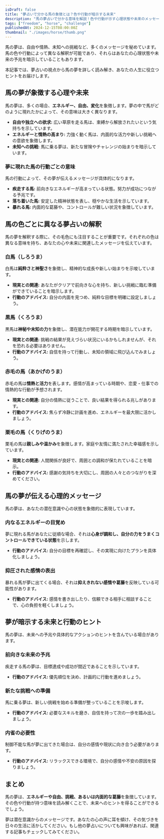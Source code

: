 ```yaml
---
isDraft: false
title: "夢占いで分かる馬の象徴とは？色や行動が暗示する未来"
description: "馬の夢占いで分かる意味を解説！色や行動が示す心理状態や未来のメッセージを分かりやすく紹介します。"
tags: ["freedom", "horse", "challenge"]
publishedAt: 2024-12-15T08:00:00Z
thumbnail: "./images/horse/thumb.png"
---
```


馬の夢は、自由や情熱、未知への挑戦など、多くのメッセージを秘めています。馬の色や行動によって異なる解釈が可能であり、それらはあなたの心理状態や未来の予兆を暗示していることもあります。

本記事では、夢占いの視点から馬の夢を詳しく読み解き、あなたの人生に役立つヒントをお届けします。

<TableOfContents />

## 馬の夢が象徴する心理や未来

馬の夢は、多くの場合、<strong>エネルギー、自由、変化</strong>を象徴します。夢の中で馬がどのように現れたかによって、その意味は大きく異なります。

- <strong>自由や独立への欲求:</strong> 広い草原を走る馬は、束縛から解放されたいという気持ちを示しています。
- <strong>エネルギーと情熱の高まり:</strong> 力強く動く馬は、内面的な活力や新しい挑戦への意欲を象徴します。
- <strong>未知への挑戦:</strong> 馬に乗る夢は、新たな冒険やチャレンジの始まりを暗示しています。

### 夢に現れた馬の行動ごとの意味

馬の行動によって、その夢が伝えるメッセージが具体的になります。

- <strong>疾走する馬:</strong> 前向きなエネルギーが高まっている状態。努力が成功につながる予兆です。
- <strong>落ち着いた馬:</strong> 安定した精神状態を表し、穏やかな生活を示しています。
- <strong>暴れる馬:</strong> 内面的な葛藤や、コントロールが難しい状況を象徴しています。

## 馬の色ごとに異なる夢占いの解釈

馬の夢を解釈する際に、その毛色にも注目することが重要です。それぞれの色は異なる意味を持ち、あなたの心や未来に関連したメッセージを伝えています。

### 白馬（しろうま）

白馬は<strong>純粋さと神聖さ</strong>を象徴し、精神的な成長や新しい始まりを示唆しています。

- <strong>現実との関連:</strong> あなたがクリアで前向きな心を持ち、新しい挑戦に臨む準備ができていることを暗示します。
- <strong>行動のアドバイス:</strong> 自分の内面を見つめ、純粋な目標を明確に設定しましょう。

### 黒馬（くろうま）

黒馬は<strong>神秘や未知の力</strong>を象徴し、潜在能力が開花する時期を暗示しています。

- <strong>現実との関連:</strong> 挑戦の結果が見えづらい状況にいるかもしれませんが、それを恐れる必要はありません。
- <strong>行動のアドバイス:</strong> 自信を持って行動し、未知の領域に飛び込んでみましょう。

### 赤毛の馬（あかげのうま）

赤毛の馬は<strong>情熱と活力</strong>を表します。感情が高まっている時期や、恋愛・仕事での情熱的な行動が予想されます。

- <strong>現実との関連:</strong> 自分の情熱に従うことで、良い結果を得られる兆しがあります。
- <strong>行動のアドバイス:</strong> 焦らず冷静に計画を進め、エネルギーを最大限に活かしましょう。

### 栗毛の馬（くりげのうま）

栗毛の馬は<strong>親しみや温かみ</strong>を象徴します。家庭や友情に満たされた幸福感を示しています。

- <strong>現実との関連:</strong> 人間関係が良好で、周囲との調和が保たれていることを暗示。
- <strong>行動のアドバイス:</strong> 感謝の気持ちを大切にし、周囲の人々とのつながりを深めてください。

## 馬の夢が伝える心理的メッセージ

馬の夢は、あなたの潜在意識や心の状態を象徴的に表現しています。

### 内なるエネルギーの目覚め

夢に現れる馬があなたに従順な場合、それは<strong>心身が調和し、自分の力をうまくコントロールできている状態</strong>を示します。

- <strong>行動のアドバイス:</strong> 自分の目標を再確認し、その実現に向けたプランを具体化しましょう。

### 抑圧された感情の表出

暴れる馬が夢に出てくる場合、それは<strong>抑えきれない感情や葛藤</strong>を反映している可能性があります。

- <strong>行動のアドバイス:</strong> 感情を書き出したり、信頼できる相手に相談することで、心の負担を軽くしましょう。

## 夢が暗示する未来と行動のヒント

馬の夢は、未来への予兆や具体的なアクションのヒントを含んでいる場合があります。

### 前向きな未来の予兆

疾走する馬の夢は、目標達成や成功が間近であることを示しています。

- <strong>行動のアドバイス:</strong> 優先順位を決め、計画的に行動を進めましょう。

### 新たな挑戦への準備

馬に乗る夢は、新しい挑戦を始める準備が整っていることを示唆します。

- <strong>行動のアドバイス:</strong> 必要なスキルを磨き、自信を持って次の一歩を踏み出しましょう。

### 内省の必要性

制御不能な馬が夢に出てきた場合は、自分の感情や現状に向き合う必要があります。

- <strong>行動のアドバイス:</strong> リラックスできる環境で、自分の感情や不安の原因を探りましょう。

## まとめ

馬の夢は、<strong>エネルギーや自由、挑戦、あるいは内面的な葛藤</strong>を象徴しています。その色や行動が持つ意味を読み解くことで、未来へのヒントを得ることができるでしょう。

夢は潜在意識からのメッセージです。あなたの心の声に耳を傾け、その気づきを日々の生活に活かしてください。もし他の夢占いについても興味があれば、関連する記事もチェックしてみてください。
